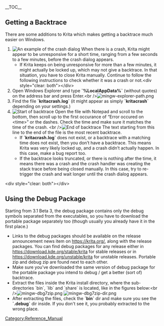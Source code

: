 {{Template:Info|The information on this page applies only to the Windows release of Krita 3.1 Beta 3 (3.0.92) and later.}}

__TOC__

== Getting a Backtrace ==

There are some additions to Krita which makes getting a backtrace much easier on Windows.

# [[File:mingw-crash-screen.png|thumb|An example of the crash dialog]] When there is a crash, Krita might appear to be unresponsive for a short time, ranging from a few seconds to a few minutes, before the crash dialog appears.
#* If Krita keeps on being unresponsive for more than a few minutes, it might actually be locked up, which may not give a backtrace. In that situation, you have to close Krita manually. Continue to follow the following instructions to check whether it was a crash or not.&lt;div style="clear: both">&lt;/div>
# Open Windows Explorer and type '''`%LocalAppData%`''' (without quotes) on the address bar and press Enter.&lt;br />[[File:mingw-explorer-path.png]]
# Find the file '''`kritacrash.log`''' (it might appear as simply '''`kritacrash`''' depending on your settings.) 
# [[File:mingw-crash-log-start.png|thumb|Start of backtrace]] Open the file with Notepad and scroll to the bottom, then scroll up to the first occurance of “Error occured on &lt;time>” or the dashes. Check the time and make sure it matches the time of the crash. &lt;br />[[File:mingw-crash-log-end.png|thumb|End of backtrace]] The text starting from this line to the end of the file is the most recent backtrace.
#* If '''`kritacrash.log`''' does not exist, or a backtrace with a matching time does not exist, then you don’t have a backtrace. This means Krita was very likely locked up, and a crash didn’t actually happen. In this case, make a bug report too.
#* If the backtrace looks truncated, or there is nothing after the time, it means there was a crash and the crash handler was creating the stack trace before being closed manually. In this case, try to re-trigger the crash and wait longer until the crash dialog appears.

{{Template:Info|Starting from Krita 3.1 Beta 3 (3.0.92), the external DrMingw JIT debugger is not needed for getting the backtrace.}}

&lt;div style="clear: both">&lt;/div>

== Using the Debug Package ==

Starting from 3.1 Beta 3, the debug package contains only the debug symbols separated from the executables, so you have to download the portable package separately too (though usually you already have it in the first place.)

* Links to the debug packages should be available on the release announcement news item on https://krita.org/, along with the release packages. You can find debug packages for any release either in https://download.kde.org/stable/krita for stable releases or in https://download.kde.org/unstable/krita for unstable releases. Portable zip and debug zip are found next to each other.
* Make sure you’ve downloaded the same version of debug package for the portable package you intend to debug / get a better (sort of) backtrace.
* Extract the files inside the Krita install directory, where the sub-directories `bin`, `lib` and `share` is located, like in the figures below:&lt;br />[[File:mingw-dbg7zip.png]] [[File:mingw-dbg7zip-dir.png]]
* After extracting the files, check the '''`bin`''' dir and make sure you see the '''`.debug`''' dir inside. If you don't see it, you probably extracted to the wrong place.

[[Category:Reference_Manual]]
